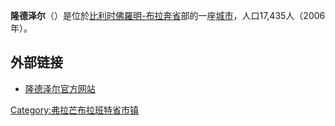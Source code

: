 {{Unreferenced|time=2018-08-14T11:52:40+00:00}}
'''隆德泽尔'''（{{lang-nl|Londerzeel}}）是位於[[比利时|比利时]][[佛羅明-布拉奔省|佛羅明-布拉奔省]]部的一座[[城市|城市]]，人口17,435人（2006年）。

== 外部链接 ==
* [http://www.londerzeel.be/ 隆德泽尔官方网站]

{{佛罗明-布拉奔省市区}}
{{Belgium-geo-stub}}
{{DEFAULTSORT:Londerzeel}}

[[Category:弗拉芒布拉班特省市镇|Category:弗拉芒布拉班特省市镇]]